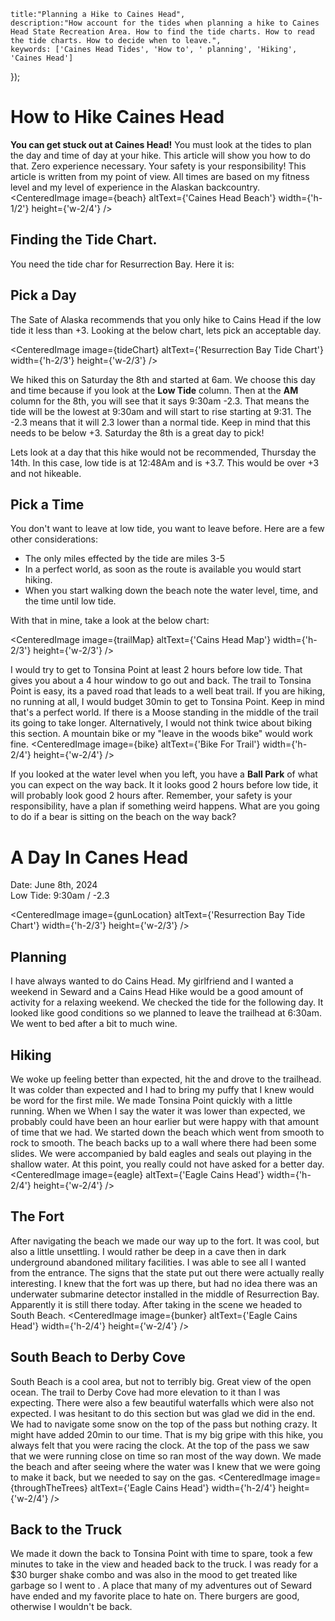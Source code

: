
    title:"Planning a Hike to Caines Head",
    description:"How account for the tides when planning a hike to Caines Head State Recreation Area. How to find the tide charts. How to read the tide charts. How to decide when to leave.",
    keywords: ['Caines Head Tides', 'How to', ' planning', 'Hiking', 'Caines Head']
}); 


# How to Hike Caines Head
**You can get stuck out at Caines Head!** You must look at the tides to plan the day and time of day at your hike. This article will show you how to do that. Zero experience necessary. Your safety is your responsibility! This article is written from my point of view. All times are based on my fitness level and my level of experience in the Alaskan backcountry.
<CenteredImage image={beach} altText={'Caines Head Beach'} width={'h-1/2'} height={'w-2/4'} />

## Finding the Tide Chart.
You need the tide char for Resurrection Bay. Here it is:
<LinkNewTab text='Resurrection Bay Tide Chart' link='https://www.usharbors.com/harbor/alaska/seward-resurrection-bay-ak/tides/'/>

## Pick a Day
The Sate of Alaska recommends that you only hike to Cains Head if the low tide it less than +3. Looking at the below chart, lets pick an acceptable day.

<CenteredImage image={tideChart} altText={'Resurrection Bay Tide Chart'} width={'h-2/3'} height={'w-2/3'} />

We hiked this on Saturday the 8th and started at 6am. We choose this day and time because if you look at the **Low Tide** column. Then at the **AM** column for the 8th, you will see that it says 9:30am -2.3. That means the tide will be the lowest at 9:30am and will start to rise starting at 9:31. The -2.3 means that it will 2.3 lower than a normal tide. Keep in mind that this needs to be below +3. Saturday the 8th is a great day to pick!

Lets look at a day that this hike would not be recommended, Thursday the 14th. In this case, low tide is at 12:48Am and is +3.7. This would be over +3 and not hikeable.

## Pick a Time
You don't want to leave at low tide, you want to leave before. Here are a few other considerations:
* The only miles effected by the tide are miles 3-5
* In a perfect world, as soon as the route is available you would start hiking.
* When you start walking down the beach note the water level, time, and the time until low tide.

With that in mine, take a look at the below chart:

<CenteredImage image={trailMap} altText={'Cains Head Map'} width={'h-2/3'} height={'w-2/3'} />

I would try to get to Tonsina Point at least 2 hours before low tide. That gives you about a 4 hour window to go out and back. The trail to Tonsina Point is easy, its a paved road that leads to a well beat trail. If you are hiking, no running at all, I would budget 30min to get to Tonsina Point. Keep in mind that's a perfect world. If there is a Moose standing in the middle of the trail its going to take longer. Alternatively, I would not think twice about biking this section. A mountain bike or my "leave in the woods bike" would work fine.
<CenteredImage image={bike} altText={'Bike For Trail'} width={'h-2/4'} height={'w-2/4'} />

If you looked at the water level when you left, you have a **Ball Park** of what you can expect on the way back. It it looks good 2 hours before low tide, it will probably look good 2 hours after. Remember, your safety is your responsibility, have a plan if something weird happens. What are you going to do if a bear is sitting on the beach on the way back?

# A Day In Canes Head
Date: June 8th, 2024\
Low Tide: 9:30am / -2.3

<CenteredImage image={gunLocation} altText={'Resurrection Bay Tide Chart'} width={'h-2/3'} height={'w-2/3'} />

## Planning
I have always wanted to do Cains Head. My girlfriend and I wanted a weekend in Seward and a Cains Head Hike would be a good amount of activity for a relaxing weekend. We checked the tide for the following day. It looked like good conditions so we planned to leave the trailhead at 6:30am. We went to bed after a bit to much wine.

## Hiking
We woke up feeling better than expected, hit the <LinkNewTab text='Seward Cup' link='https://www.facebook.com/people/Sewards-Cup/100046372670867/'/> and drove to the trailhead. It was colder than expected and I had to bring my puffy that I knew would be word for the first mile. We made Tonsina Point quickly with a little running. When we When I say the water it was lower than expected, we probably could have been an hour earlier but were happy with that amount of time that we had. We started down the beach which went from smooth to rock to smooth. The beach backs up to a wall where there had been some slides. We were accompanied by bald eagles and seals out playing in the shallow water. At this point, you really could not have asked for a better day.
<CenteredImage image={eagle} altText={'Eagle Cains Head'} width={'h-2/4'} height={'w-2/4'} />

## The Fort
After navigating the beach we made our way up to the fort. It was cool, but also a little unsettling. I would rather be deep in a cave then in dark underground abandoned military facilities. I was able to see all I wanted from the entrance. The signs that the state put out there were actually really interesting. I knew that the fort was up there, but had no idea there was an underwater submarine detector installed in the middle of Resurrection Bay. Apparently it is still there today. After taking in the scene we headed to South Beach.
<CenteredImage image={bunker} altText={'Eagle Cains Head'} width={'h-2/4'} height={'w-2/4'} />

## South Beach to Derby Cove
South Beach is a cool area, but not to terribly big. Great view of the open ocean. The trail to Derby Cove had more elevation to it than I was expecting. There were also a few beautiful waterfalls which were also not expected. I was hesitant to do this section but was glad we did in the end. We had to navigate some snow on the top of the pass but nothing crazy. It might have added 20min to our time. That is my big gripe with this hike, you always felt that you were racing the clock. At the top of the pass we saw that we were running close on time so ran most of the way down. We made the beach and after seeing where the water was I knew that we were going to make it back, but we needed to say on the gas.
<CenteredImage image={throughTheTrees} altText={'Eagle Cains Head'} width={'h-2/4'} height={'w-2/4'} />

## Back to the Truck
We made it down the back to Tonsina Point with time to spare, took a few minutes to take in the view and headed back to the truck. I was ready for a $30 burger shake combo and was also in the mood to get treated like garbage so I went to <LinkNewTab text='Reds' link='https://www.facebook.com/redsburgers/?rf=387334457983617&_rdr'/>. A place that many of my adventures out of Seward have ended and my favorite place to hate on. There burgers are good, otherwise I wouldn't be back.

<StravaEmbed dataEmbedId='11629040199'/>
